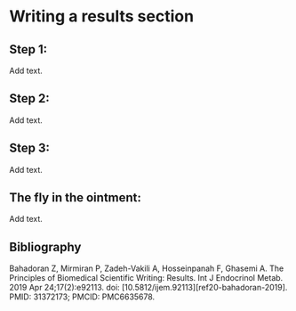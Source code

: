 # Writing a results section

## Step 1:

Add text.

## Step 2:

Add text.

## Step 3:

Add text.

## The fly in the ointment:

Add text.

## Bibliography

Bahadoran Z, Mirmiran P, Zadeh-Vakili A, Hosseinpanah F, Ghasemi A. The Principles of Biomedical Scientific Writing: Results. Int J Endocrinol Metab. 2019 Apr 24;17(2):e92113. doi: [10.5812/ijem.92113][ref20-bahadoran-2019]. PMID: 31372173; PMCID: PMC6635678.

[ref-bahadoran-2019]: https://doi.org/10.5812/ijem.92113
